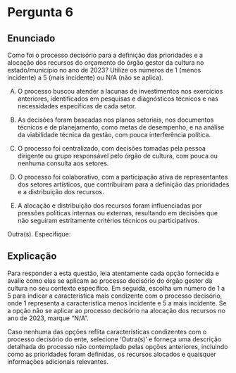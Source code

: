 # Pergunta 6 

## Enunciado

Como foi o processo decisório para a definição das prioridades e a alocação dos recursos do orçamento do órgão gestor da cultura no estado/município no ano de 2023? Utilize os números de 1 (menos incidente) a 5 (mais incidente) ou N/A (não se aplica).

(A) O processo buscou atender a lacunas de investimentos nos exercícios anteriores, identificados em pesquisas e diagnósticos técnicos e nas necessidades específicas de cada setor.

(B) As decisões foram baseadas nos planos setoriais, nos documentos técnicos e de planejamento, como metas de desempenho, e na análise da viabilidade técnica da gestão, com pouca interferência política.

(C) O processo foi centralizado, com decisões tomadas pela pessoa dirigente ou grupo responsável pelo órgão de cultura, com pouca ou nenhuma consulta aos setores.

(D) O processo foi colaborativo, com a participação ativa de representantes dos setores artísticos, que contribuíram para a definição das prioridades e a distribuição dos recursos.

(E) A alocação e distribuição dos recursos foram influenciadas por pressões políticas internas ou externas, resultando em decisões que não seguiram estritamente critérios técnicos ou participativos.

Outra(s). Especifique:

## Explicação

Para responder a esta questão, leia atentamente cada opção fornecida e avalie como elas se aplicam ao processo decisório do órgão gestor da cultura no seu contexto específico. Em seguida, escolha um número de 1 a 5 para indicar a característica mais condizente com o processo decisório, onde 1 representa a característica menos incidente e 5 a mais incidente. Se a opção não se aplicar ao processo decisório na alocação dos recursos no ano de 2023, marque "N/A".

Caso nenhuma das opções reflita características condizentes com o processo decisório do ente, selecione 'Outra(s)' e forneça uma descrição detalhada do processo não contemplado pelas opções anteriores, incluindo como as prioridades foram definidas, os recursos alocados e quaisquer informações adicionais relevantes.

